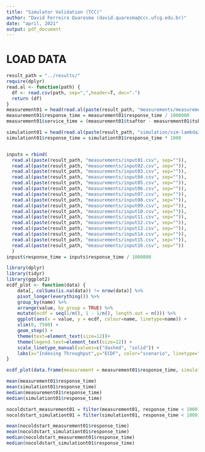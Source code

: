 ```yaml
---
title: "Simulator Validation (TCC)"
author: "David Ferreira Quaresma (david.quaresma@ccc.ufcg.edu.br)"
date: "april, 2021"
output: pdf_document
---
```


# LOAD DATA
```r
result_path = "../results/"
require(dplyr) 
read.al <- function(path) {
  df <- read.csv(path, sep=",",header=T, dec=".")
  return (df)
}
measurement01 = head(read.al(paste(result_path, "measurements/measurement01.csv", sep="")), 15000)
measurement01$response_time = measurement01$response_time / 1000000
measurement01$service_time = (measurement01$tsafter - measurement01$tsbefore) / 1000000

simulationt01 = head(read.al(paste(result_path, "simulation/sim-lambda200-idleness300s-warmup0-id01-normscheduler-reqs.csv", sep="")), 15000)
simulationt01$response_time = simulationt01$response_time * 1000


inputs = rbind(
  read.al(paste(result_path, "measurements/input01.csv", sep="")),
  read.al(paste(result_path, "measurements/input02.csv", sep="")),
  read.al(paste(result_path, "measurements/input03.csv", sep="")),
  read.al(paste(result_path, "measurements/input04.csv", sep="")),
  read.al(paste(result_path, "measurements/input05.csv", sep="")),
  read.al(paste(result_path, "measurements/input06.csv", sep="")),
  read.al(paste(result_path, "measurements/input07.csv", sep="")),
  read.al(paste(result_path, "measurements/input08.csv", sep="")),
  read.al(paste(result_path, "measurements/input09.csv", sep="")),
  read.al(paste(result_path, "measurements/input10.csv", sep="")),
  read.al(paste(result_path, "measurements/input11.csv", sep="")),
  read.al(paste(result_path, "measurements/input12.csv", sep="")),
  read.al(paste(result_path, "measurements/input13.csv", sep="")),
  read.al(paste(result_path, "measurements/input14.csv", sep="")),
  read.al(paste(result_path, "measurements/input15.csv", sep="")),
  read.al(paste(result_path, "measurements/input16.csv", sep=""))
  )
inpust$response_time = inputs$response_time / 1000000
```

```r
library(dplyr)
library(tidyr)
library(ggplot2)
ecdf_plot <- function(data) {
    data[, colSums(is.na(data)) != nrow(data)] %>%
    pivot_longer(everything()) %>%
    group_by(name) %>%
    arrange(value, by_group = TRUE) %>%
    mutate(ecdf = seq(1/n(), 1 - 1/n(), length.out = n())) %>%
    ggplot(aes(x = value, y = ecdf, colour=name, linetype=name)) +
    xlim(0, 7500) +
    geom_step() +
    theme(text=element_text(size=12))+
    theme(legend.text=element_text(size=12)) +
    scale_linetype_manual(values=c("dashed", "solid")) +
    labs(x="Indexing Throughput",y="ECDF", color="scenario", linetype="scenario")
}

ecdf_plot(data.frame(measurement = measurement01$response_time, simulation = simulationt01$response_time))

mean(measurement01$response_time)
mean(simulationt01$response_time)
median(measurement01$response_time)
median(simulationt01$response_time)

nocoldstart_measurement01 = filter(measurement01, response_time < 1000)
nocoldstart_simulationt01 = filter(simulationt01, response_time < 1000)

mean(nocoldstart_measurement01$response_time)
mean(nocoldstart_simulationt01$response_time)
median(nocoldstart_measurement01$response_time)
median(nocoldstart_simulationt01$response_time)
```